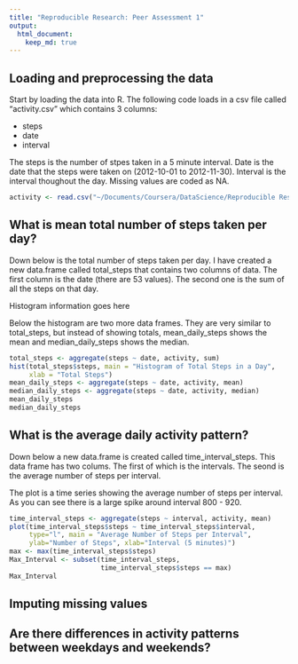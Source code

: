 ```yaml
---
title: "Reproducible Research: Peer Assessment 1"
output: 
  html_document:
    keep_md: true
---
```



## Loading and preprocessing the data
Start by loading the data into R.  The following code loads in a csv file called "activity.csv" which contains 3 columns:

- steps
- date
- interval

The steps is the number of stpes taken in a 5 minute interval.  Date is the date that the steps were taken on (2012-10-01 to 2012-11-30).  Interval is the interval thoughout the day.  Missing values are coded as NA.

```r
activity <- read.csv("~/Documents/Coursera/DataScience/Reproducible Research/RepData_PeerAssessment1/activity.csv")
```


## What is mean total number of steps taken per day?

Down below is the total number of steps taken per day.  I have created a new data.frame called total_steps that contains two columns of data.  The first column is the date (there are 53 values).  The second one is the sum of all the steps on that day.

Histogram information goes here

Below the histogram are two more data frames.  They are very similar to total_steps, but instead of showing totals, mean_daily_steps shows the mean and median_daily_steps shows the median.

```r
total_steps <- aggregate(steps ~ date, activity, sum)
hist(total_steps$steps, main = "Histogram of Total Steps in a Day", 
     xlab = "Total Steps")
mean_daily_steps <- aggregate(steps ~ date, activity, mean)
median_daily_steps <- aggregate(steps ~ date, activity, median)
mean_daily_steps
median_daily_steps
```

## What is the average daily activity pattern?

Down below a new data.frame is created called time_interval_steps.  This data frame has two colums.  The first of which is the intervals.  The seond is the average number of steps per interval.

The plot is a time series showing the average number of steps per interval.  As you can see there is a large spike around interval 800 - 920.

```r
time_interval_steps <- aggregate(steps ~ interval, activity, mean)
plot(time_interval_steps$steps ~ time_interval_steps$interval, 
     type="l", main = "Average Number of Steps per Interval", 
     ylab="Number of Steps", xlab="Interval (5 minutes)")
max <- max(time_interval_steps$steps)
Max_Interval <- subset(time_interval_steps, 
                       time_interval_steps$steps == max)
Max_Interval
```


## Imputing missing values



## Are there differences in activity patterns between weekdays and weekends?
